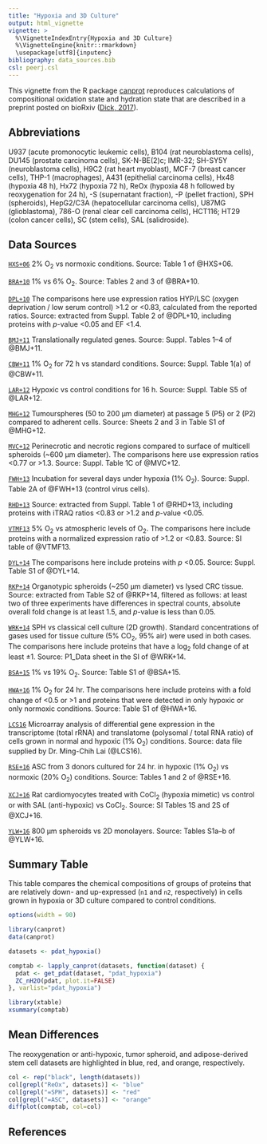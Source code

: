 ```yaml
---
title: "Hypoxia and 3D Culture"
output: html_vignette
vignette: >
  %\VignetteIndexEntry{Hypoxia and 3D Culture}
  %\VignetteEngine{knitr::rmarkdown}
  \usepackage[utf8]{inputenc}
bibliography: data_sources.bib
csl: peerj.csl
---
```


This vignette from the R package [canprot](http://github.com/jedick/canprot) reproduces calculations of compositional oxidation state and hydration state that are described in a preprint posted on bioRxiv ([Dick, 2017](https://doi.org/10.1101/097667)).

## Abbreviations
U937 (acute promonocytic leukemic cells), B104 (rat neuroblastoma cells), DU145 (prostate carcinoma cells), SK-N-BE(2)c; IMR-32; SH-SY5Y (neuroblastoma cells), H9C2 (rat heart myoblast), MCF-7 (breast cancer cells), THP-1 (macrophages), A431 (epithelial carcinoma cells), Hx48 (hypoxia 48 h), Hx72 (hypoxia 72 h), ReOx (hypoxia 48 h followed by reoxygenation for 24 h), -S (supernatant fraction), -P (pellet fraction), SPH (spheroids), HepG2/C3A (hepatocellular carcinoma cells), U87MG (glioblastoma), 786-O (renal clear cell carcinoma cells), HCT116; HT29 (colon cancer cells), SC (stem cells), SAL (salidroside).

## Data Sources

[`HXS+06`](http://doi.org/10.1002/pmic.200500754) 2% O<sub>2</sub> vs normoxic conditions. Source: Table 1 of @HXS+06.

[`BRA+10`](http://doi.org/10.1177/1933719109351320) 1% vs 6% O<sub>2</sub>. Source: Tables 2 and 3 of @BRA+10.

[`DPL+10`](http://doi.org/10.1021/pr900829h) The comparisons here use expression ratios HYP/LSC (oxygen deprivation / low serum control) >1.2 or <0.83, calculated from the reported ratios. Source: extracted from Suppl. Table 2 of @DPL+10, including proteins with _p_-value <0.05 and EF <1.4.

[`BMJ+11`](http://doi.org/10.1016/j.radonc.2011.05.058) Translationally regulated genes. Source: Suppl. Tables 1–4 of @BMJ+11.

[`CBW+11`](http://doi.org/10.1021/pr100982j) 1% O<sub>2</sub> for 72 h vs standard conditions. Source: Suppl. Table 1(a) of @CBW+11.

[`LAR+12`](http://doi.org/10.1021/pr201025m) Hypoxic vs control conditions for 16 h. Source: Suppl. Table S5 of @LAR+12.

[`MHG+12`](http://doi.org/10.1371/journal.pone.0052692) Tumourspheres (50 to 200 μm diameter) at passage 5 (P5) or 2 (P2) compared to adherent cells. Source: Sheets 2 and 3 in Table S1 of @MHG+12.

[`MVC+12`](http://doi.org/10.1021/pr2012472) Perinecrotic and necrotic regions compared to surface of multicell spheroids (~600 μm diameter). The comparisons here use expression ratios <0.77 or >1.3. Source: Suppl. Table 1C of @MVC+12.

[`FWH+13`](http://doi.org/10.1016/j.bbapap.2013.09.023) Incubation for several days under hypoxia (1% O<sub>2</sub>). Source: Suppl. Table 2A of @FWH+13 (control virus cells).

[`RHD+13`](http://doi.org/10.1074/mcp.M112.018325) Source: extracted from Suppl. Table 1 of @RHD+13, including proteins with iTRAQ ratios <0.83 or >1.2 and _p_-value <0.05.

[`VTMF13`](http://doi.org/10.1021/pr400758d) 5% O<sub>2</sub> vs atmospheric levels of O<sub>2</sub>. The comparisons here include proteins with a normalized expression ratio of >1.2 or <0.83. Source: SI table of @VTMF13.

[`DYL+14`](http://doi.org/10.1074/mcp.M114.038232) The comparisons here include proteins with _p_ <0.05. Source: Suppl. Table S1 of @DYL+14.

[`RKP+14`](http://doi.org/10.1186/1477-5956-12-39) Organotypic spheroids (~250 μm diameter) vs lysed CRC tissue. Source: extracted from Table S2 of @RKP+14, filtered as follows: at least two of three experiments have differences in spectral counts, absolute overall fold change is at least 1.5, and _p_-value is less than 0.05.

[`WRK+14`](http://doi.org/10.1371/journal.pone.0106973) SPH vs classical cell culture (2D growth). Standard concentrations of gases used for tissue culture (5% CO<sub>2</sub>, 95% air) were used in both cases. The comparisons here include proteins that have a log<sub>2</sub> fold change of at least ±1. Source: P1&lowbar;Data sheet in the SI of @WRK+14.

[`BSA+15`](http://doi.org/10.1155/2015/678527) 1% vs 19% O<sub>2</sub>. Source: Table S1 of @BSA+15.

[`HWA+16`](http://doi.org/10.1016/j.celrep.2016.01.036) 1% O<sub>2</sub> for 24 hr. The comparisons here include proteins with a fold change of <0.5 or >1 and proteins that were detected in only hypoxic or only normoxic conditions. Source: Table S1 of @HWA+16.

[`LCS16`](http://doi.org/10.1371/journal.pone.0153627) Microarray analysis of differential gene expression in the transcriptome (total rRNA) and translatome (polysomal / total RNA ratio) of cells grown in normal and hypoxic (1% O<sub>2</sub>) conditions. Source: data file supplied by Dr. Ming-Chih Lai (@LCS16).

[`RSE+16`](http://doi.org/10.1186/s13287-016-0310-7) ASC from 3 donors cultured for 24 hr. in hypoxic (1% O<sub>2</sub>) vs normoxic (20% O<sub>2</sub>) conditions. Source: Tables 1 and 2 of @RSE+16.

[`XCJ+16`](http://doi.org/10.1016/j.jprot.2015.09.028) Rat cardiomyocytes treated with CoCl<sub>2</sub> (hypoxia mimetic) vs control or with SAL (anti-hypoxic) vs CoCl<sub>2</sub>. Source: SI Tables 1S and 2S of @XCJ+16.

[`YLW+16`](http://doi.org/10.1021/acs.jproteome.6b00342) 800 μm spheroids vs 2D monolayers. Source: Tables S1a–b of @YLW+16.

## Summary Table

This table compares the chemical compositions of groups of proteins that are relatively down- and up-expressed (`n1` and `n2`, respectively) in cells grown in hypoxia or 3D culture compared to control conditions.

```r
options(width = 90)
```

```r
library(canprot)
data(canprot)
```

```r
datasets <- pdat_hypoxia()
```

```r
comptab <- lapply_canprot(datasets, function(dataset) {
  pdat <- get_pdat(dataset, "pdat_hypoxia")
  ZC_nH2O(pdat, plot.it=FALSE)
}, varlist="pdat_hypoxia")
```

```r
library(xtable)
xsummary(comptab)
```

## Mean Differences

The reoxygenation or anti-hypoxic, tumor spheroid, and adipose-derived stem cell datasets are highlighted in blue, red, and orange, respectively.

```r
col <- rep("black", length(datasets))
col[grepl("ReOx", datasets)] <- "blue"
col[grepl("=SPH", datasets)] <- "red"
col[grepl("=ASC", datasets)] <- "orange"
diffplot(comptab, col=col)
```

## References
